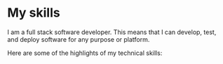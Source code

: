 
# My skills

I am a full stack software developer. This means that I can develop, test, and deploy software for any purpose or platform.

Here are some of the highlights of my technical skills:

<Stack>
  <SkillProgress
    skill="JavaScript"
    description="Including modern language features, ecosystem, and client-side and server-side development"
    level="excellent"
  />
  <SkillProgress skill="TypeScript" level="excellent" />
  <SkillProgress
    skill="React"
    description="Including frameworks and libraries such as Gatsby, Next.js, Redux, styled-components, and many more"
    level="excellent"
  />
  <SkillProgress
    skill="GraphQL"
    description="Including GraphQL query language, GraphQL API design, and Apollo's client-side and server-side libraries"
    level="excellent"
  />
  <SkillProgress
    skill="General developer skills"
    description="Including Unix shell, Git, continuous integration, continuous delivery"
    level="excellent"
  />
  <SkillProgress
    skill="Python"
    description="Including Django, FastAPI, Flask and Robot Framework"
    level="excellent"
  />
  <SkillProgress
    skill="SQL databases"
    description="Including PostgreSQL, MySQL and SQLite"
    level="good"
  />
  <SkillProgress
    skill="NoSQL databases"
    description="Including MongoDB, Redis, Cassandra and RethinkDB"
    level="good"
  />
  <SkillProgress
    skill="Messaging systems"
    description="Including RabbitMQ and Nats"
    level="good"
  />
  <SkillProgress
    skill="Docker"
    level="good"
    description="Including Docker Compose"
  />
  <SkillProgress skill="React Native" level="good" />
  <SkillProgress
    skill="Ruby"
    description="Including Ruby on Rails and Sinatra"
    level="good"
  />
  <SkillProgress skill="Java" description="Including Spring" level="moderate" />
  <SkillProgress skill="PHP" description="Including Laravel" level="moderate" />
  <SkillProgress skill="Go" level="moderate" />
</Stack>

